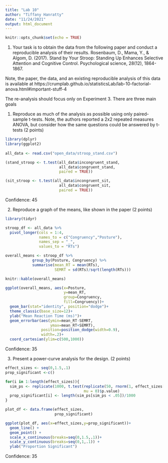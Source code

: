 ```yaml
---
title: "Lab 10"
author: "Tiffany Hanratty"
date: "11/24/2021"
output: html_document
---
```


```r
knitr::opts_chunk$set(echo = TRUE)
```

1. Your task is to obtain the data from the following paper and conduct a reproducible analysis of their results.
Rosenbaum, D., Mama, Y., & Algom, D. (2017). Stand by Your Stroop: Standing Up Enhances Selective Attention and Cognitive Control. Psychological science, 28(12), 1864-1867.

Note, the paper, the data, and an existing reproducible analysis of this data is available at https://crumplab.github.io/statisticsLab/lab-10-factorial-anova.html#important-stuff-4

The re-analysis should focus only on Experiment 3. There are three main goals

1. Reproduce as much of the analysis as possible using only paired-sample t-tests. Note, the authors reported a 2x2 repeated measures ANOVA, but consider how the same questions could be answered by t-tests (2 points)

```r
library(dplyr)
library(ggplot2)
 
all_data <- read.csv("open_data/stroop_stand.csv")

(stand_stroop <- t.test(all_data$incongruent_stand,
                        all_data$congruent_stand,
                        paired = TRUE))

(sit_stroop <- t.test(all_data$incongruent_sit,
                        all_data$congruent_sit,
                        paired = TRUE))

```

Confidence: 45

2. Reproduce a graph of the means, like shown in the paper (2 points)

```r
library(tidyr)

stroop_df <- all_data %>%
  pivot_longer(cols = 1:4,
               names_to = c("Congruency","Posture"),
               names_sep = "_",
               values_to = "RTs")

overall_means <- stroop_df %>%
            group_by(Posture, Congruency) %>%
            summarise(mean_RT = mean(RTs),
                      SEMRT = sd(RTs)/sqrt(length(RTs)))

knitr::kable(overall_means)

ggplot(overall_means, aes(x=Posture, 
                          y=mean_RT, 
                          group=Congruency, 
                          fill=Congruency))+
  geom_bar(stat="identity", position="dodge")+
  theme_classic(base_size=12)+
  ylab("Mean Reaction Time (ms)")+
  geom_errorbar(aes(ymin=mean_RT-SEMRT, 
                    ymax=mean_RT+SEMRT), 
                position=position_dodge(width=0.9),
                width=.2)+
  coord_cartesian(ylim=c(500,1000))

```
Confidence: 35

3. Present a power-curve analysis for the design. (2 points)

```r
effect_sizes <- seq(0,1.5,.1)
prop_significant <-c()

for(i in 1:length(effect_sizes)){
  sim_ps <- replicate(1000, t.test(replicate(50, rnorm(1, effect_sizes[i], 1)),
                                   mu = 0)$p.value)
  prop_significant[i] <- length(sim_ps[sim_ps < .05])/1000
}

plot_df <- data.frame(effect_sizes,
                      prop_significant)

ggplot(plot_df, aes(x=effect_sizes,y=prop_significant))+
  geom_line() +
  geom_point() +
  scale_x_continuous(breaks=seq(0,1.5,.1))+
  scale_y_continuous(breaks=seq(0,1,.1)) +
  ylab("Proportion Significant")


```
Confidence: 35



